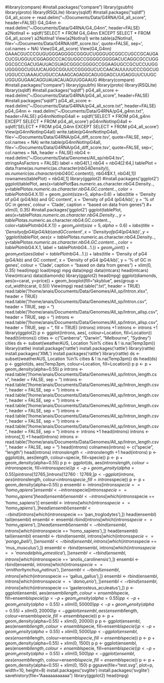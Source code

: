 #library(compare)
#install.packages("compare")
library(gsubfn)
library(proto)
library(RSQLite)
library(sqldf)
#install.packages("sqldf")
G4_all_score <- read.delim("~/Documents/Data/G4RNA/G4_all_score", header=FALSE)
G4_G4nn <- read.delim("~/Documents/Data/G4RNA/G4_G4nn", header=FALSE)
a2NotIna1 <- sqldf('SELECT * FROM G4_G4nn EXCEPT SELECT * FROM G4_all_score')
a2NotIna1
View(a2NotIna1)
write.table(a2NotIna1, file='~/Documents/Data/G4RNA/diff_score.tsv', quote=FALSE, sep='\t', col.names = NA)
View(G4_all_score)
View(G4_G4nn)
GAAACGUCCCGUGUGGGAGGGGCGGGUCUGGGUGCGGCCUGCCGCAUGACUCGUGGUUCGGAGGCCCACGUGGCCGGGGCGGGGACUCAGGCGCCUGGGGCGCCGACUGAUUACGUAGCGGGCGGGGCCGGAAGUGCCGCUCCUUGGUGGGGGCUGUUCAUGGCGGUUCCGGGGUCUCCAACAUUUUUCCCGGCUGUGGUCCUAAAUCUGUCCAAAGCAGAGGCAGUGGAGCUUGAGGUUCUUGCUGGUGUGAACAGGUAUACAUAGUUGGAAUG
#library(compare)
#install.packages("compare")
library(gsubfn)
library(proto)
library(RSQLite)
library(sqldf)
#install.packages("sqldf")
pG4_all_score <- read.delim("~/Documents/Data/G4RNA/pG4_all_score", header=FALSE)
#install.packages("sqldf")
pG4_all_score <- read.delim("~/Documents/Data/G4RNA/pG4_all_score.txt", header=FALSE)
pG4_G4nn <- read.delim("~/Documents/Data/G4RNA/pG4_g4nn.txt", header=FALSE)
pG4nnNotInpG4all <- sqldf('SELECT * FROM pG4_g4nn EXCEPT SELECT * FROM pG4_all_score')
pG4nnNotInpG4all <- sqldf('SELECT * FROM pG4_G4nn EXCEPT SELECT * FROM pG4_all_score')
View(pG4nnNotInpG4all)
write.table(pG4nnNotInpG4all, file='~/Documents/Data/G4RNA/pG4_diff_score.tsv', quote=FALSE, sep='\t', col.names = NA)
write.table(pG4nnNotInpG4all, file='~/Documents/Data/G4RNA/pG4_diff_score.tsv', quote=FALSE, sep='\t', col.names = NA, header = FALSE)
nbG4 <- read.delim("~/Documents/Data/Genomes/All_sp/nbG4.tsv", stringsAsFactors = FALSE)
label = nbG4[1,]
nbG4 = nbG4[2:64,]
tablePlot = data.frame(as.numeric(as.character(nbG4$Density)), as.numeric(as.character(nbG4$GC.content)), nbG4$X.1, nbG4[,1])
rownames(tablePlot) = nbG4[,1]
library(ggplot2)
#install.packages('ggplot2')
ggplot(tablePlot, aes(x=tablePlot$as.numeric.as.character.nbG4.Density.., y=tablePlot$as.numeric.as.character.nbG4.GC.content.., color=tablePlot$nbG4.X.1)) +
geom_point(size=5, alpha=0.6) +
labs(title = 'Density of pG4 (pG4/kb) and GC content', x = 'Density of pG4 (pG4/kb)', y = '% of GC in genes', colour = 'Clade', caption = "based on data from genes") #+ xlim(0, 0.35)
#install.packages('ggplot2')
ggplot(tablePlot, aes(x=tablePlot$as.numeric.as.character.nbG4.Density.., y=tablePlot$as.numeric.as.character.nbG4.GC.content.., color=tablePlot$nbG4.X.1)) +
geom_point(size=5, alpha=0.6) +
labs(title = 'Density of pG4 (pG4/kb) and GC content', x = 'Density of pG4 (pG4/kb)', y = '% of GC in genes', colour = 'Clade', caption = "based on data from genes") + xlim(0, 0.35)
ggplot(tablePlot, aes(x=tablePlot$as.numeric.as.character.nbG4.Density.., y=tablePlot$as.numeric.as.character.nbG4.GC.content.., color=tablePlot$nbG4.X.1, label = tablePlot$nbG4...1.)) +
geom_point() + geom_text(aes(label = tablePlot$nbG4...1.)) +
labs(title = 'Density of pG4 (pG4/kb) and GC content', x = 'Density of pG4 (pG4/kb)', y = '% of GC in genes', colour = 'Clade', caption = "based on data from genes") + xlim(0, 0.35)
head(mpg)
load(mpg)
mpg
data(mpg)
data(mtcars)
head(mtcars)
View(mtcars)
data(diamonds)
library(ggplot2)
head(mpg)
ggplot(diamonds, aes(x=carat, y=price)) +
geom_boxplot(fill="skyblue", aes(group = cut_width(carat, 0.5)))
View(mpg)
read.table("<FileName>.txt", 
header = TRUE)
read.table("/home/anais/Documents/Data/Genomes/All_sp/Intron.xlsx", header = TRUE)
read.table("/home/anais/Documents/Data/Genomes/All_sp/Intron.csv", header = TRUE, sep = "\t")
read.table("/home/anais/Documents/Data/Genomes/All_sp/Intron_allsp.csv", header = TRUE, sep = "\t")
introns <- read.table("/home/anais/Documents/Data/Genomes/All_sp/Intron_allsp.csv", header = TRUE, sep = "\t", fill = TRUE)
(introns)
introns +1
introns <- introns +1
library(ggplot2)
p  <- ggplot(introns, aes(, colour=Location, fill=Location))
head(t(introns))
cities <- c("Canberra", "Darwin", "Melbourne", "Sydney")
cities
ds <- subset(weatherAUS, Location %in% cities & ! is.na(Temp3pm))
library(rattle)
install.package('rattle')
install.packages('rattle')
library(rattle)
install.packages('XML')
install.packages('rattle')
library(rattle)
ds <- subset(weatherAUS, Location %in% cities & ! is.na(Temp3pm))
ds
head(ds)
p  <- ggplot(ds, aes(Temp3pm, colour=Location, fill=Location))
p
p  <- p + geom_density(alpha=0.55)
p
introns <- read.table("/home/anais/Documents/Data/Genomes/All_sp/Intron_length.csv", header = FALSE, sep = "\t")
introns <- read.table("/home/anais/Documents/Data/Genomes/All_sp/Intron_length.csv", header = FALSE, sep = "\t")
introns <- read.table("/home/anais/Documents/Data/Genomes/All_sp/Intron_length.csv", header = FALSE, sep = "\t")
introns <- read.table("/home/anais/Documents/Data/Genomes/All_sp/Intron_length.csv", header = FALSE, sep = "\t")
introns <- read.table("/home/anais/Documents/Data/Genomes/All_sp/Intron_length.csv", header = FALSE, sep = "\t")
introns <- read.table("/home/anais/Documents/Data/Genomes/All_sp/Intron_length.csv", header = FALSE, sep = "\t")
introns <- introns +1
head(introns)
introns <- introns[,1] +1
head(introns)
introns <- read.table("/home/anais/Documents/Data/Genomes/All_sp/Intron_length.csv", header = FALSE, sep = "\t")
head(introns)
colnames(introns) <- c("specie", "length")
head(introns)
introns$length <- introns$length +1
head(introns)
p  <- ggplot(ds, aes(length, colour=specie, fill=specie))
p  <- p + geom_density(alpha=0.55)
p
p  <- ggplot(ds, aes(introns$length, colour=introns$specie, fill=introns$specie))
p  <- p + geom_density(alpha=0.55)
p
introns[12765,]
introns[12760:12769,]
p  <- ggplot(introns, aes(introns$length, colour=introns$specie, fill=introns$specie))
p  <- p + geom_density(alpha=0.55)
p
ensembl <- introns[introns$specie == 'homo_sapiens']
ensembl <- introns$specie[introns$specie == 'homo_sapiens']
head(ensembl)
ensembl <- introns[which(introns$specie == 'homo_sapiens')]
ensembl <- introns[which(introns$specie == 'homo_sapiens'),]
head(ensembl)
ensembl <- rbind(introns[which(introns$specie == 'pan_troglodytes'),])
head(ensembl)
tail(ensembl)
ensembl <- ensembl.rbind(introns[which(introns$specie == 'homo_sapiens'),])
head(ensembl)
ensembl <- rbind(ensembl, introns[which(introns$specie == 'homo_sapiens'),])
head(ensembl)
tail(ensembl)
ensembl <- rbind(ensembl, introns[which(introns$specie == 'pongo_abelii'),])
ensembl <- rbind(ensembl, introns[which(introns$specie == 'mus_musculus'),])
ensembl <- rbind(ensembl, introns[which(introns$specie == 'monodelphis_domestica'),])
ensembl <- rbind(ensembl, introns[which(introns$specie == 'anolis_carolinensis'),])
ensembl <- rbind(ensembl, introns[which(introns$specie == 'ornithorhynchus_anatinus'),])
ensembl <- rbind(ensembl, introns[which(introns$specie == 'gallus_gallus'),])
ensembl <- rbind(ensembl, introns[which(introns$specie == 'danio_rerio'),])
ensembl <- rbind(ensembl, introns[which(introns$specie == 'gasterosteus_aculeatus'),])
p  <- ggplot(ensembl, aes(ensembl$length, colour=ensembl$specie, fill=ensembl$specie))
p  <- p + geom_density(alpha=0.55)
p
p  <- p + geom_density(alpha=0.55) + xlim(0, 50000)
p
p  <- p + geom_density(alpha=0.55) + xlim(0, 20000)
p  <- ggplot(ensembl, aes(ensembl$length, colour=ensembl$specie, fill=ensembl$specie))
p  <- p + geom_density(alpha=0.55) + xlim(0, 20000)
p
p  <- ggplot(ensembl, aes(ensembl$length, colour=ensembl$specie, fill=ensembl$specie))
p  <- p + geom_density(alpha=0.55) + xlim(0, 5000)
p
p  <- ggplot(ensembl, aes(ensembl$length, colour=ensembl$specie, fill=ensembl$specie))
p  <- p + geom_density(alpha=0.55) + xlim(0, 1500)
p
p  <- ggplot(ensembl, aes(ensembl$length, colour=ensembl$specie, fill=ensembl$specie))
p  <- p + geom_density(alpha=0.55) + xlim(0, 500)
p
p  <- ggplot(ensembl, aes(ensembl$length, colour=ensembl$specie, fill=ensembl$specie))
p  <- p + geom_density(alpha=0.55) + xlim(0, 150)
p
ggsave(file="test.svg", plot=p, width=10, height=8)
install.packages('svglite')
install.packages('svglite')
savehistory(file="Aaaaaaaaaaaa")
library(ggplot2)
head(mpg)